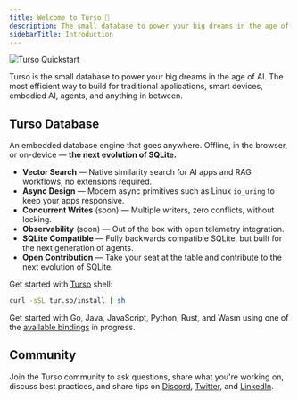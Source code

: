 ```yaml
---
title: Welcome to Turso 👋
description: The small database to power your big dreams in the age of AI.
sidebarTitle: Introduction
---
```


<Frame>

![Turso Quickstart](/images/turso-banner.png)

</Frame>

Turso is the small database to power your big dreams in the age of AI. The most efficient way to build for traditional applications, smart devices, embodied AI, agents, and anything in between.

## Turso Database

An embedded database engine that goes anywhere. Offline, in the browser, or on-device — **the next evolution of SQLite.**

- **Vector Search** — Native similarity search for AI apps and RAG workflows, no extensions required.
- **Async Design** — Modern async primitives such as Linux `io_uring` to keep your apps responsive.
- **Concurrent Writes** (soon) — Multiple writers, zero conflicts, without locking.
- **Observability** (soon) — Out of the box with open telemetry integration.
- **SQLite Compatible** — Fully backwards compatible SQLite, but built for the next generation of agents.
- **Open Contribution** — Take your seat at the table and contribute to the next evolution of SQLite.

Get started with [Turso](https://github.com/tursodatabase/turso) shell:

```bash
curl -sSL tur.so/install | sh
```

Get started with Go, Java, JavaScript, Python, Rust, and Wasm using one of the [available bindings](https://github.com/tursodatabase/turso/tree/main/bindings) in progress.

## Community

Join the Turso community to ask questions, share what you're working on, discuss best practices, and share tips on [Discord](https://discord.gg/turso), [Twitter](https://twitter.com/tursodatabase), and [LinkedIn](https://www.linkedin.com/company/turso).

<CardGroup cols={3}>
  <Card title="Discord" icon="discord" href="https://discord.gg/turso" />
  <Card
    title="GitHub"
    icon="star"
    href="https://github.com/tursodatabase"
  ></Card>
  <Card
    title="X (Twitter)"
    icon="x-twitter"
    href="https://twitter.com/tursodatabase"
  ></Card>
</CardGroup>
